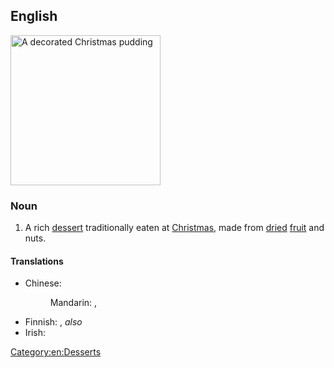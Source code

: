 ==English==
[[Image:Christmas pudding.JPG|right|240px|thumb|A decorated Christmas pudding]]
{{wikipedia}}

===Noun===
{{en-noun|~}}

# A rich [[dessert]] traditionally eaten at [[Christmas]], made from [[dried]] [[fruit]] and nuts.

====Translations====
{{trans-top|rich dessert traditionally eaten at Christmas}}
* Chinese:
*: Mandarin: {{t|cmn|聖誕布丁|sc=Hani}}, {{t|cmn|圣诞布丁|tr=shèngdàn bùdīng|sc=Hani}}
{{trans-mid}}
* Finnish: {{t+|fi|Christmas pudding}}, ''also'' {{t+|fi|jouluvanukas}}
* Irish: {{t|ga|maróg Nollag|f}}
{{trans-bottom}}

[[Category:en:Desserts]]